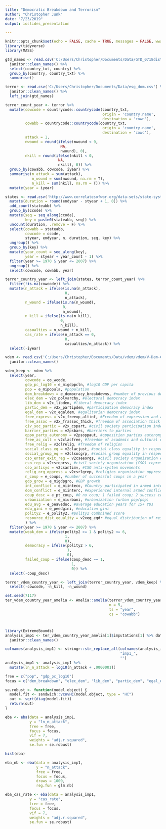 ```yaml
---
title: "Democratic Breakdown and Terrorism"
author: "Christopher Junk"
date: "7/23/2019"
output: ioslides_presentation

---
```


```r
knitr::opts_chunk$set(echo = FALSE, cache = TRUE, messages = FALSE, wwarning = FALSE)
library(tidyverse)
library(MASS)
```

```r
gtd_names <- read.csv('C:/Users/Christopher/Documents/Data/GTD_0718dist/gtd_all_1970-2017.csv') %>% 
  janitor::clean_names() %>% 
  select(country_txt, country) %>% 
  group_by(country, country_txt) %>% 
  summarise()

terror <- read.csv('C:/Users/Christopher/Documents/Data/esg_dom.csv') %>% 
  janitor::clean_names() %>% 
  left_join(gtd_names)
```

```r
terror_count_year <- terror %>% 
  mutate(cowcode = countrycode::countrycode(country_txt, 
                                            origin = 'country.name', 
                                            destination = 'cown'),
         cowabb = countrycode::countrycode(country_txt, 
                                            origin = 'country.name', 
                                            destination = 'cowc'),
         attack = 1, 
         nwound = round(ifelse(nwound < 0, 
                         NA, 
                         nwound), 0), 
         nkill = round(ifelse(nkill < 0, 
                        NA, 
                        nkill), 0)) %>% 
  group_by(cowabb, cowcode, iyear) %>% 
  summarise(n_attack = sum(attack), 
            n_wound = sum(nwound, na.rm = T), 
            n_kill = sum(nkill, na.rm = T)) %>% 
  mutate(year = iyear)
```

```r
states <- read.csv('http://www.correlatesofwar.org/data-sets/state-system-membership/states2016/at_download/file') %>% 
  mutate(duration = round(endyear - styear + 1, 0)) %>% 
  add_count(stateabb) %>% 
  group_by(ccode) %>% 
  mutate(seq = seq_along(ccode), 
         key = paste0(stateabb, seq)) %>% 
  uncount(duration, .remove = F) %>% 
  select(cowabb = stateabb,
         cowcode = ccode,
         styear, endyear, n, duration, seq, key) %>% 
  ungroup() %>% 
  group_by(key) %>% 
  mutate(year_count = seq_along(key),
         year = styear + year_count - 1) %>% 
  filter(year >= 1970 & year <= 2007) %>% 
  ungroup() %>% 
  select(cowcode, cowabb, year)
```

```r
terror_country_year <- left_join(states, terror_count_year) %>% 
  filter(!is.na(cowcode)) %>% 
  mutate(n_attack = ifelse(is.na(n_attack), 
                           0, 
                           n_attack), 
         n_wound = ifelse(is.na(n_wound), 
                          0, 
                          n_wound), 
         n_kill = ifelse(is.na(n_kill), 
                         0,
                         n_kill), 
         casualties = n_wound + n_kill, 
         cas_rate = ifelse(n_attack == 0, 
                           0, 
                           casualties/n_attack)) %>% 
  select(-iyear)
```


```r
vdem <- read.csv('C:/Users/Christopher/Documents/Data/vdem/vdem/V-Dem-CY-Full+Others-v9.csv') %>% 
  janitor::clean_names()
```

```r
vdem_keep <- vdem %>% 
  select(year, 
         cowcode = co_wcode, 
         gdp_pc_log10 = e_migdppcln, #log10 GDP per capita 
         pop = e_mipopula, #population
         dem_breakdown = e_democracy_breakdowns, #number of previous democratic breakdowns 
         elec_dem = v2x_polyarchy, #electoral democracy index
         lib_dem = v2x_libdem, #liberal democracy index 
         partic_dem = v2x_partipdem, #participation democracy index
         egal_dem = v2x_egaldem, #egalitarian democracy index
         free_express = v2x_freexp_altinf, #Freedom of expression and alternative sources of information index
         free_assoc = v2x_frassoc_thick, #freedom of association thick index 
         civ_soc_partic = v2x_cspart, #civil society participation index
         barrier_parties = v2psbars, #barriers to parties
         oppo_party_autonomy = v2psoppaut, #opposition parties autonomy
         free_ac_cult = v2clacfree, #freedom of academic and cultural expression
         free_relig = v2clrelig, #freedom of religion 
         social_class_eq = v2clacjust, #social class equality in respect for civil liberties 
         social_group_eq = v2clsocgrp, #social group equality in respect for civil liberties
         cso_enter_exit_reg = v2cseeorgs, #civil society organization entry and exit (high values mean no government regulation)
         cso_rep = v2csreprss, #civil society organization (CSO) repression 
         cso_antisys = v2csantimv, #CSO anti-system movements 
         relig_org_oppress = v2csrlgrep, #religios organization oppression 
         n_coup = e_coups, #number of successful coups in a year 
         gdp_grow = e_migdpgro, #GDP growth
         int_conflict = e_miinteco, #Country participated in armed international conflict (war, 1000 deaths)
         dom_conflict = e_miinterc, #experienced internal armed conflict 
         coup_desc = e_pt_coup, #0 no coup; 1 failed coup; 2 success coup 
         urbanization = e_miurbani, #urbanization (urban pop/pop)
         edu_avg = e_peaveduc, #average education years for 15+ YOs
         edu_gini = e_peedgini, #education gini 
         polity2 = e_polity2, #polity2 combnined score 
         resource_dist_equality = v2xeg_eqdr #equal distribution of resources 
         ) %>% 
  filter(year >= 1970 & year <= 2007) %>% 
  mutate(weak_dem = ifelse(polity2 >= 1 & polity2 <= 6, 
                           1, 
                           0),
         democracy = ifelse(polity2 > 6, 
                            1, 
                            0),
         failed_coup = ifelse(coup_desc == 1, 
                              1, 
                              0)) %>% 
  select(-coup_desc)

terror_vdem_country_year <- left_join(terror_country_year, vdem_keep) %>% 
  select(-cowcode, -n_kill, -n_wound)
```

```r
set.seed(7117)
ter_vdem_country_year_amelia <- Amelia::amelia(terror_vdem_country_year,
                                               m = 5,
                                               ts = "year",
                                               cs = "cowabb")
```

#  

```r
library(ExtremeBounds)
analysis_imp1 <- ter_vdem_country_year_amelia[1]$imputations[1] %>% data.frame %>% 
  janitor::clean_names() 

colnames(analysis_imp1) <- stringr::str_replace_all(colnames(analysis_imp1), 
                                                    "imp1_",
                                                    "")
analysis_imp1 <- analysis_imp1 %>% 
  mutate(ln_n_attack = log10(n_attack + .0000001))

free = c("pop", "gdp_pc_log10")
focus = c("dem_breakdown", "elec_dem", "lib_dem", "partic_dem", "egal_dem", "free_express", "free_assoc", "civ_soc_partic", "barrier_parties", "oppo_party_autonomy", "free_ac_cult", "free_relig", "social_class_eq", "social_group_eq", "cso_enter_exit_reg", "cso_rep", "cso_antisys", "relig_org_oppress", "n_coup", "gdp_grow", "int_conflict", "dom_conflict", "urbanization", "edu_avg", "edu_gini", "polity2", "resource_dist_equality", "weak_dem", "democracy", "failed_coup")

se.robust <- function(model.object) {
  model.fit <- sandwich::vcovHC(model.object, type = "HC")
  out <- sqrt(diag(model.fit))
  return(out)
}

eba <- eba(data = analysis_imp1, 
           y = "ln_n_attack", 
           free = free,
           focus = focus, 
           vif = 7, 
           weights = "adj.r.squared", 
           se.fun = se.robust)
```


```r
hist(eba)
```

```r
eba_nb <- eba(data = analysis_imp1, 
              y = "n_attack", 
              free = free, 
              focus = focus, 
              draws = 1000, 
              reg.fun = glm.nb)
```

```r
eba_cas_rate <- eba(data = analysis_imp1, 
           y = "cas_rate", 
           free = free,
           focus = focus, 
           vif = 7, 
           weights = "adj.r.squared", 
           se.fun = se.robust)
```

